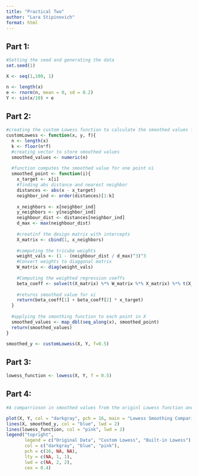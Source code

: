 ```yaml
---
title: "Practical Two"
author: "Lara Stipinovich"
format: html
---
```


## Part 1:

```r
#Setting the seed and generating the data
set.seed(1)

X <- seq(1,100, 1)

n <- length(x)
e <- rnorm(n, mean = 0, sd = 0.2)
Y <- sin(x/10) + e
```

## Part 2:

```r
#creating the custom Lowess function to calculate the smoothed values for X
customLowess <- function(x, y, f){
  n <- length(x)
  k <- floor(n*f)
  #creating vector to store smoothed values
  smoothed_values <- numeric(n)
  
  #function computes the smoothed value for one point xi
  smoothed_point <- function(i){
    x_target <- x[i]
    #finding abs distance and nearest neighbor
    distances <- abs(x - x_target)
    neighbor_ind <- order(distances)[1:k]
    
    x_neighbors <- x[neighbor_ind]
    y_neighbors <- y[neighbor_ind]
    neighbour_dist <- distances[neighbor_ind]
    d_max <- max(neighbour_dist)
    
    #creatinf the design matrix with intercepts
    X_matrix <- cbind(1, x_neighbors)
    
    #computing the tricube weights
    weight_vals <- (1 - (neighbour_dist / d_max)^3)^3
    #Convert weights to diaggonal matrix
    W_matrix <- diag(weight_vals)
    
    #Computing the weighted regression coeffs
    beta_coeff <- solve(t(X_matrix) %*% W_matrix %*% X_matrix) %*% t(X_matrix) %*% W_matrix %*% y_neighbors
    
    #returns smoothed value for xi
    return(beta_coeff[1] + beta_coeff[2] * x_target)
  }
  
  #applying the smoothing function to each point in X
  smoothed_values <- map_dbl(seq_along(x), smoothed_point)
  return(smoothed_values)
}

smoothed_y <- customLowess(X, Y, f=0.5)
```

## Part 3:

```r
lowess_function <- lowess(X, Y, f = 0.5)
```

## Part 4:

```r
#A comparrioson in smoothed values from the originl Lowess function and the created one

plot(X, Y, col = "darkgray", pch = 16, main = "Lowess Smoothing Comparison", ylab = "Y", xlab = "X")
lines(X, smoothed_y, col = "blue", lwd = 2)
lines(lowess_function, col = "pink", lwd = 2)
legend("topright", 
       legend = c("Original Data", "Custom Lowess", "Built-in Lowess"), 
       col = c("darkgray", "blue", "pink"), 
       pch = c(16, NA, NA), 
       lty = c(NA, 1, 1), 
       lwd = c(NA, 2, 2),
       cex = 0.4)

```

## 

